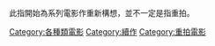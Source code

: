 此指開始為系列電影作重新構想，並不一定是指重拍。

[[Category:各種類電影|Category:各種類電影]]
[[Category:續作|Category:續作]]
[[Category:重拍電影|Category:重拍電影]]
